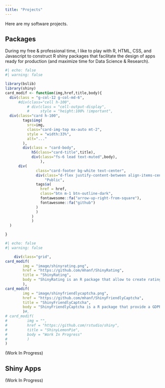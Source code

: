 ```yaml
---
title: "Projects"
---
```


Here are my software projects. 

## Packages

During my free & professional time, I like to play with R, HTML, CSS, and Javascript to construct R shiny packages that facilitate the design of apps ready for production (and maximize time for Data Science & Research).

```r
#| echo: false
#| warning: false

library(bslib)
library(shiny)
card_modif <- function(img,href,title,body){
  div(class = "g-col-12 g-col-md-6",
      #div(class="cell h-100",
          # div(class = "cell-output-display",
          #     style = "height:100% !important",
  div(class="card h-100",
        tags$img(
          src=img,
          class="card-img-top mx-auto mt-2",
          style = "width:33%",
          alt="..."
        ),
        div(class = "card-body",
            h5(class="card-title",title),
            div(class="fs-6 lead text-muted",body),
                ),
      div(
              class="card-footer bg-white text-center",
              div(class="d-flex justify-content-between align-items-center",
                  "Public",
              tags$a(
                href = href,
                class="btn m-1 btn-outline-dark",
                fontawesome::fa("arrow-up-right-from-square"),
                fontawesome::fa("github")
              )
              )
            )
            )
  )

}

```


```r
#| echo: false
#| warning: false

    div(class="grid",
card_modif(
        img = "image/shinyrating.png",
        href = "https://github.com/mhanf/ShinyRating",
        title = "ShinyRating",
        body = "ShinyRating is an R package that allow to create rating inputs in Shiny. Optimized for Bootstrap 5 "
        ),
card_modif(
        img = "image/shinyfriendlycaptcha.png",
        href = "https://github.com/mhanf/ShinyFriendlyCaptcha",
        title = "ShinyFriendlyCaptcha",
        body = "ShinyFriendlyCaptcha is a R package that provide a GDPR compliant Captcha  to Shiny apps ((Friendly Captcha). Friendly Captcha is an European alternative to Google Recaptcha. It allow to protect websites against spam and bots in a privacy-embedded design."
        )#,
# card_modif(
#         img = "",
#         href = "https://github.com/rstudio/shiny",
#         title = "ShinyLemonPie",
#         body = "Work In Progress"
#         )
)
```

(Work In Progress)

## Shiny Apps

(Work In Progress)
